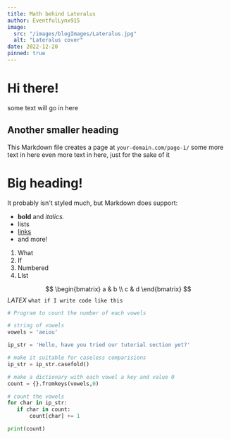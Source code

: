 ```yaml
---
title: Math behind Lateralus
author: EventfulLynx915
image:
  src: "/images/blogImages/Lateralus.jpg"
  alt: "Lateralus cover"
date: 2022-12-20
pinned: true
---
```


# Hi there!
some text will go in here
## Another smaller heading
This Markdown file creates a page at `your-domain.com/page-1/`
some more text in here
even more text in here, just for the sake of it
# Big heading!
It probably isn't styled much, but Markdown does support:
- **bold** and _italics._
- lists
- [links](https://astro.build)
- and more!

1. What
2. If
3. Numbered
4. LIst

$$
\begin{bmatrix}
a & b \\
c & d
\end{bmatrix}
$$
$LATEX$
`what if I write code like this`
```py index.js
# Program to count the number of each vowels

# string of vowels
vowels = 'aeiou'

ip_str = 'Hello, have you tried our tutorial section yet?'

# make it suitable for caseless comparisions
ip_str = ip_str.casefold()

# make a dictionary with each vowel a key and value 0
count = {}.fromkeys(vowels,0)

# count the vowels
for char in ip_str:
   if char in count:
       count[char] += 1

print(count)
```